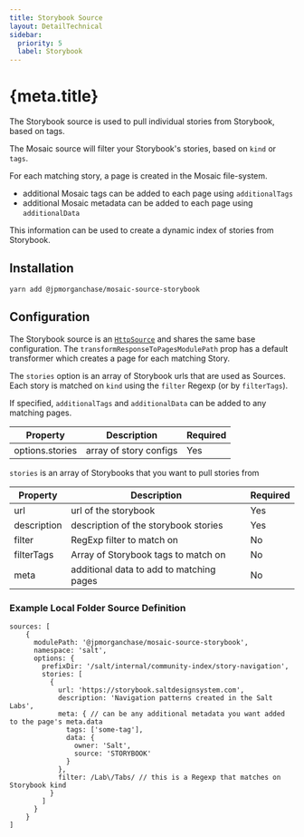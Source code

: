 ```yaml
---
title: Storybook Source
layout: DetailTechnical
sidebar:
  priority: 5
  label: Storybook
---
```


# {meta.title}

The Storybook source is used to pull individual stories from Storybook, based on tags.

The Mosaic source will filter your Storybook's stories, based on `kind` or `tags`.

For each matching story, a page is created in the Mosaic file-system.

- additional Mosaic tags can be added to each page using `additionalTags`
- additional Mosaic metadata can be added to each page using `additionalData`

This information can be used to create a dynamic index of stories from Storybook.

## Installation

`yarn add @jpmorganchase/mosaic-source-storybook`

## Configuration

The Storybook source is an [`HttpSource`](./https-source) and shares the same base configuration.
The `transformResponseToPagesModulePath` prop has a default transformer which creates a page for each matching Story.

The `stories` option is an array of Storybook urls that are used as Sources.
Each story is matched on `kind` using the `filter` Regexp (or by `filterTags`).

If specified, `additionalTags` and `additionalData` can be added to any matching pages.

| Property        | Description            | Required |
| --------------- | ---------------------- | -------- |
| options.stories | array of story configs | Yes      |

`stories` is an array of Storybooks that you want to pull stories from

| Property    | Description                              | Required |
| ----------- | ---------------------------------------- | -------- |
| url         | url of the storybook                     | Yes      |
| description | description of the storybook stories     | Yes      |
| filter      | RegExp filter to match on                | No       |
| filterTags  | Array of Storybook tags to match on      | No       |
| meta        | additional data to add to matching pages | No       |

### Example Local Folder Source Definition

```
sources: [
    {
      modulePath: '@jpmorganchase/mosaic-source-storybook',
      namespace: 'salt',
      options: {
        prefixDir: '/salt/internal/community-index/story-navigation',
        stories: [
          {
            url: 'https://storybook.saltdesignsystem.com',
            description: 'Navigation patterns created in the Salt Labs',
            meta: { // can be any additional metadata you want added to the page's meta.data
              tags: ['some-tag'],
              data: {
                owner: 'Salt',
                source: 'STORYBOOK'
              }
            },
            filter: /Lab\/Tabs/ // this is a Regexp that matches on Storybook kind
          }
        ]
      }
    }
]
```
